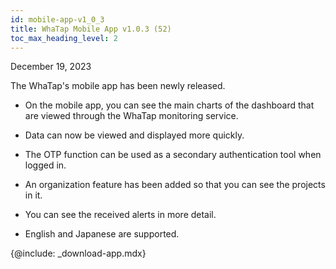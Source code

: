 ```yaml
---
id: mobile-app-v1_0_3
title: WhaTap Mobile App v1.0.3 (52)
toc_max_heading_level: 2
---
```


December 19, 2023

The WhaTap's mobile app has been newly released.

- On the mobile app, you can see the main charts of the dashboard that are viewed through the WhaTap monitoring service.

- Data can now be viewed and displayed more quickly. 

- The OTP function can be used as a secondary authentication tool when logged in. 

- An organization feature has been added so that you can see the projects in it.

- You can see the received alerts in more detail. 

- English and Japanese are supported.

{@include: _download-app.mdx}
